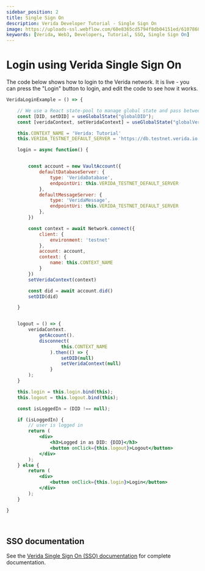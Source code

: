 ```yaml
---
sidebar_position: 2
title: Single Sign On
description: Verida Developer Tutorial - Single Sign On
image: https://uploads-ssl.webflow.com/60e8365cd5794f8db04151ed/6107868980521e0acf27b2d9_favicon.svg
keywords: [Verida, Web3, Developers, Tutorial, SSO, Single Sign On]
---
```



# Login using Verida Single Sign On

The code below shows how to login to the Verida network. It is live - you can press the "Login" button to login, and edit the code to see how it works. 


<!--
Implementation Notes

Because of the way Docusaurus and MDX live code is implemented, it is tricky passing state between live code elements.
Each is a separate React component, and we can't modify parent components to share state, or to be a React Context.Provider.

Instead we use a React state-pool. See https://dev.to/yezyilomo/you-can-definitely-use-global-variables-to-manage-global-state-in-react-17l3
-->
```jsx live
VeridaLoginExample = () => {

    // We use a React state-pool to manage global state and pass between live code blocks
    const [DID, setDID] = useGlobalState("globalDID");
    const [veridaContext, setVeridaContext] = useGlobalState("globalVeridaContext")

    this.CONTEXT_NAME = 'Verida: Tutorial'
    this.VERIDA_TESTNET_DEFAULT_SERVER = 'https://db.testnet.verida.io:5002/'

    login = async function() {


        const account = new VaultAccount({
            defaultDatabaseServer: {
                type: 'VeridaDatabase',
                endpointUri: this.VERIDA_TESTNET_DEFAULT_SERVER
            },
            defaultMessageServer: {
                type: 'VeridaMessage',
                endpointUri: this.VERIDA_TESTNET_DEFAULT_SERVER
            },
        })

        const context = await Network.connect({
            client: {
                environment: 'testnet'
            },
            account: account,
            context: {
                name: this.CONTEXT_NAME
            }
        })
        setVeridaContext(context)

        const did = await account.did()
        setDID(did)

    }


    logout = () => {
        veridaContext.
            getAccount().
            disconnect(
                    this.CONTEXT_NAME
                ).then(() => {
                    setDID(null)
                    setVeridaContext(null)
                }
        );
    }

    this.login = this.login.bind(this);  
    this.logout = this.logout.bind(this);

    const isLoggedIn = (DID !== null);

    if (isLoggedIn) {
        // user is logged in
        return (
            <div>
                <h3>Logged in as DID: {DID}</h3>
                <button onClick={this.logout}>Logout</button>
            </div>
        );
    } else {
        return (
            <div>
                <button onClick={this.login}>Login</button>
            </div>
        );
    }

}

```
<!-- this is a target so we can link to the end of the code block -->
<a name="runcode">&nbsp;</a>

## SSO documentation

See the [Verida Single Sign On (SSO) documentation](/single-sign-on-sdk/single-sign-on-sdk.md) for complete documentation. 
